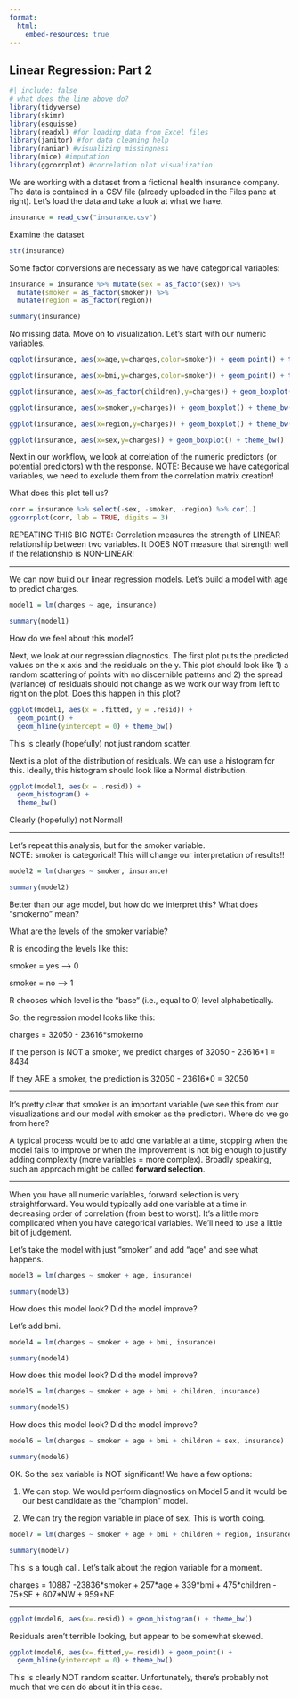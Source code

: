 ```yaml
---
format:
  html:
    embed-resources: true
---
```


## Linear Regression: Part 2

```r
#| include: false
# what does the line above do?
library(tidyverse)
library(skimr)
library(esquisse)
library(readxl) #for loading data from Excel files
library(janitor) #for data cleaning help
library(naniar) #visualizing missingness
library(mice) #imputation
library(ggcorrplot) #correlation plot visualization
```

We are working with a dataset from a fictional health insurance company. The data is contained in a CSV file (already uploaded in the Files pane at right). Let's load the data and take a look at what we have.

```r
insurance = read_csv("insurance.csv")
```

Examine the dataset

```r
str(insurance)
```

Some factor conversions are necessary as we have categorical variables:

```r
insurance = insurance %>% mutate(sex = as_factor(sex)) %>% 
  mutate(smoker = as_factor(smoker)) %>% 
  mutate(region = as_factor(region))

summary(insurance)
```

No missing data. Move on to visualization. Let's start with our numeric variables.

```r
ggplot(insurance, aes(x=age,y=charges,color=smoker)) + geom_point() + theme_bw()
```

```r
ggplot(insurance, aes(x=bmi,y=charges,color=smoker)) + geom_point() + theme_bw()
```

```r
ggplot(insurance, aes(x=as_factor(children),y=charges)) + geom_boxplot() + theme_bw()
```

```r
ggplot(insurance, aes(x=smoker,y=charges)) + geom_boxplot() + theme_bw()
```

```r
ggplot(insurance, aes(x=region,y=charges)) + geom_boxplot() + theme_bw()
```

```r
ggplot(insurance, aes(x=sex,y=charges)) + geom_boxplot() + theme_bw()
```

Next in our workflow, we look at correlation of the numeric predictors (or potential predictors) with the response. NOTE: Because we have categorical variables, we need to exclude them from the correlation matrix creation!

What does this plot tell us?

```r
corr = insurance %>% select(-sex, -smoker, -region) %>% cor(.) 
ggcorrplot(corr, lab = TRUE, digits = 3)
```

REPEATING THIS BIG NOTE: Correlation measures the strength of LINEAR relationship between two variables. It DOES NOT measure that strength well if the relationship is NON-LINEAR!

------------------------------------------------------------------------

We can now build our linear regression models. Let's build a model with age to predict charges.

```r
model1 = lm(charges ~ age, insurance)
```

```r
summary(model1)
```

How do we feel about this model?

Next, we look at our regression diagnostics. The first plot puts the predicted values on the x axis and the residuals on the y. This plot should look like 1) a random scattering of points with no discernible patterns and 2) the spread (variance) of residuals should not change as we work our way from left to right on the plot. Does this happen in this plot?

```r
ggplot(model1, aes(x = .fitted, y = .resid)) +
  geom_point() +
  geom_hline(yintercept = 0) + theme_bw()
```

This is clearly (hopefully) not just random scatter.

Next is a plot of the distribution of residuals. We can use a histogram for this. Ideally, this histogram should look like a Normal distribution.

```r
ggplot(model1, aes(x = .resid)) +
  geom_histogram() + 
  theme_bw()
```

Clearly (hopefully) not Normal!

------------------------------------------------------------------------

Let's repeat this analysis, but for the smoker variable.\
NOTE: smoker is categorical! This will change our interpretation of results!!

```r
model2 = lm(charges ~ smoker, insurance)
```

```r
summary(model2)
```

Better than our age model, but how do we interpret this? What does "smokerno" mean?

What are the levels of the smoker variable?

R is encoding the levels like this:

smoker = yes --\> 0

smoker = no --\> 1

R chooses which level is the "base" (i.e., equal to 0) level alphabetically.

So, the regression model looks like this:

charges = 32050 - 23616\*smokerno

If the person is NOT a smoker, we predict charges of 32050 - 23616\*1 = 8434

If they ARE a smoker, the prediction is 32050 - 23616\*0 = 32050

------------------------------------------------------------------------

It's pretty clear that smoker is an important variable (we see this from our visualizations and our model with smoker as the predictor). Where do we go from here?

A typical process would be to add one variable at a time, stopping when the model fails to improve or when the improvement is not big enough to justify adding complexity (more variables = more complex). Broadly speaking, such an approach might be called **forward selection**.

------------------------------------------------------------------------

When you have all numeric variables, forward selection is very straightforward. You would typically add one variable at a time in decreasing order of correlation (from best to worst). It's a little more complicated when you have categorical variables. We'll need to use a little bit of judgement.

Let's take the model with just "smoker" and add "age" and see what happens.

```r
model3 = lm(charges ~ smoker + age, insurance)
```

```r
summary(model3)
```

How does this model look? Did the model improve?

Let's add bmi.

```r
model4 = lm(charges ~ smoker + age + bmi, insurance)
```

```r
summary(model4)
```

How does this model look? Did the model improve?

```r
model5 = lm(charges ~ smoker + age + bmi + children, insurance)
```

```r
summary(model5)
```

How does this model look? Did the model improve?

```r
model6 = lm(charges ~ smoker + age + bmi + children + sex, insurance)
```

```r
summary(model6)
```

OK. So the sex variable is NOT significant! We have a few options:

1.  We can stop. We would perform diagnostics on Model 5 and it would be our best candidate as the "champion" model.

2.  We can try the region variable in place of sex. This is worth doing.

```r
model7 = lm(charges ~ smoker + age + bmi + children + region, insurance)
```

```r
summary(model7)
```

This is a tough call. Let's talk about the region variable for a moment.

charges = 10887 -23836\*smoker + 257\*age + 339\*bmi + 475\*children - 75\*SE + 607\*NW + 959\*NE

------------------------------------------------------------------------

```r
ggplot(model6, aes(x=.resid)) + geom_histogram() + theme_bw()
```

Residuals aren't terrible looking, but appear to be somewhat skewed.

```r
ggplot(model6, aes(x=.fitted,y=.resid)) + geom_point() + 
  geom_hline(yintercept = 0) + theme_bw()
```

This is clearly NOT random scatter. Unfortunately, there's probably not much that we can do about it in this case.

